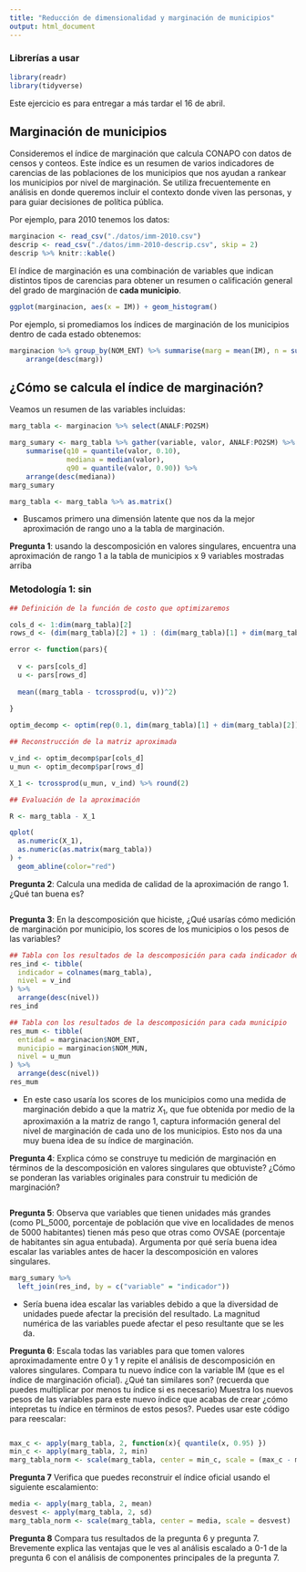 ```yaml
---
title: "Reducción de dimensionalidad y marginación de municipios"
output: html_document
---
```


### Librerías a usar
```r
library(readr)
library(tidyverse)
```


Este ejercicio es para entregar a más tardar el 16 de abril.

## Marginación de municipios

Consideremos el índice de marginación que calcula CONAPO con datos
de censos y conteos. Este índice es un resumen de varios indicadores de carencias de las
poblaciones de los municipios que nos ayudan a rankear los municipios por nivel de marginación.
Se utiliza frecuentemente en análisis en donde queremos incluir el contexto
donde viven las personas, y para guiar decisiones
de política pública.

Por ejemplo, para 2010 tenemos los datos:

```r
marginacion <- read_csv("./datos/imm-2010.csv")
descrip <- read_csv("./datos/imm-2010-descrip.csv", skip = 2)
descrip %>% knitr::kable()
```

El índice de marginación es una combinación de variables que indican
distintos tipos de carencias para obtener un resumen o calificación general
del grado de marginación de **cada municipio**.

```r
ggplot(marginacion, aes(x = IM)) + geom_histogram()
```

Por ejemplo, si promediamos los índices de marginación de los municipios dentro
de cada estado obtenemos:

```r
marginacion %>% group_by(NOM_ENT) %>% summarise(marg = mean(IM), n = sum(POB_TOT)) %>% 
    arrange(desc(marg))
```

## ¿Cómo se calcula el índice de marginación?

Veamos un resumen de las variables incluidas:

```r
marg_tabla <- marginacion %>% select(ANALF:PO2SM)

marg_sumary <- marg_tabla %>% gather(variable, valor, ANALF:PO2SM) %>% group_by(variable) %>% 
    summarise(q10 = quantile(valor, 0.10),
              mediana = median(valor), 
              q90 = quantile(valor, 0.90)) %>% 
    arrange(desc(mediana))
marg_sumary

marg_tabla <- marg_tabla %>% as.matrix()
```

- Buscamos primero una dimensión latente que nos da la mejor
aproximación de rango uno a la tabla de marginación. 

**Pregunta 1**: usando la descomposición en valores singulares, encuentra una
aproximación de rango 1 a la tabla de municipios x 9 variables mostradas arriba

### Metodología 1: sin 
```r
## Definición de la función de costo que optimizaremos

cols_d <- 1:dim(marg_tabla)[2]
rows_d <- (dim(marg_tabla)[2] + 1) : (dim(marg_tabla)[1] + dim(marg_tabla)[2])

error <- function(pars){
  
  v <- pars[cols_d]
  u <- pars[rows_d]
  
  mean((marg_tabla - tcrossprod(u, v))^2)
    
}

optim_decomp <- optim(rep(0.1, dim(marg_tabla)[1] + dim(marg_tabla)[2]), error, method = "BFGS")
```

```r
## Reconstrucción de la matriz aproximada

v_ind <- optim_decomp$par[cols_d]
u_mun <- optim_decomp$par[rows_d]

X_1 <- tcrossprod(u_mun, v_ind) %>% round(2)
```

```r
## Evaluación de la aproximación

R <- marg_tabla - X_1

qplot(
  as.numeric(X_1),
  as.numeric(as.matrix(marg_tabla))
) +
  geom_abline(color="red")
```


**Pregunta 2**: Calcula una medida de calidad de la aproximación de rango 1. ¿Qué tan buena es?
```r

```


**Pregunta 3**: En la descomposición que hiciste, ¿Qué usarías cómo medición de marginación por municipio,
los scores de los municipios o los pesos de las variables?
```r
## Tabla con los resultados de la descomposición para cada indicador de marginación
res_ind <- tibble(
  indicador = colnames(marg_tabla),
  nivel = v_ind
) %>% 
  arrange(desc(nivel))
res_ind

## Tabla con los resultados de la descomposición para cada municipio
res_mum <- tibble(
  entidad = marginacion$NOM_ENT,
  municipio = marginacion$NOM_MUN,
  nivel = u_mun
) %>% 
  arrange(desc(nivel))
res_mum
```
- En este caso usaría los scores de los municipios como una medida de marginación debido a que la matriz $X_1$, que fue obtenida por medio de la aproximaxión a la matriz de rango 1, captura información general del nivel de marginación de cada uno de los municipios. Esto nos da una muy buena idea de su índice de marginación.


**Pregunta 4**: Explica cómo se construye tu medición de marginación en términos
de la descomposición en valores singulares que obtuviste? ¿Cómo se ponderan las
variables originales para construir tu medición de marginación?
```r

```


**Pregunta 5**: Observa que variables que tienen unidades más grandes (como PL_5000, 
porcentaje de población que vive en localidades de menos de 5000 habitantes) tienen
más peso que otras como OVSAE (porcentaje de habitantes sin agua entubada). Argumenta
por qué sería buena idea escalar las variables antes de hacer la descomposición en valores
singulares.
```r
marg_sumary %>% 
  left_join(res_ind, by = c("variable" = "indicador"))
```
- Sería buena idea escalar las variables debido a que la diversidad de unidades puede afectar la precisión del resultado. La magnitud numérica de las variables puede afectar el peso resultante que se les da.


**Pregunta 6**: Escala todas las variables para que tomen valores aproximadamente entre 0 y 1 y
repite el análisis de descomposición en valores singulares. Compara tu nuevo índice
con la variable IM (que es el índice de marginación oficial). ¿Qué tan similares son?
(recuerda que puedes multiplicar por menos tu índice si es necesario) Muestra los nuevos
pesos de las variables para este nuevo índice que acabas de crear ¿cómo intepretas tu índice
en términos de estos pesos?. Puedes usar este código
para reescalar:
```r

```

```r
max_c <- apply(marg_tabla, 2, function(x){ quantile(x, 0.95) })
min_c <- apply(marg_tabla, 2, min)
marg_tabla_norm <- scale(marg_tabla, center = min_c, scale = (max_c - min_c))
```


**Pregunta 7** Verifica que puedes reconstruir el índice oficial usando el siguiente 
escalamiento:
```r
media <- apply(marg_tabla, 2, mean)
desvest <- apply(marg_tabla, 2, sd)
marg_tabla_norm <- scale(marg_tabla, center = media, scale = desvest)
```


**Pregunta 8** Compara tus resultados de la pregunta 6 y pregunta 7. Brevemente explica
las ventajas que le ves al análisis escalado a 0-1 de la pregunta 6 con el análisis
de componentes principales de la pregunta 7.
```r

```



